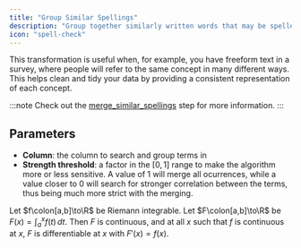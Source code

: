 ```yaml
---
title: "Group Similar Spellings"
description: "Group together similarly written words that may be spelled inconsistently"
icon: "spell-check"
---
```


This transformation is useful when, for example, you have freeform text in a survey,
where people will refer to the same concept in many different ways.
This helps clean and tidy your data by providing a consistent representation of each concept.

:::note
  Check out the
  [merge_similar_spellings](/api-docs/prepare/transform/merge_similar_spellings)
  step for more information.
:::

## Parameters

- **Column**: the column to search and group terms in
- **Strength threshold**: a factor in the $[0, 1]$ range to make the algorithm more or less sensitive. A value of 1 will merge all ocurrences, while a value closer to 0 will search for stronger correlation between the terms, thus being much more strict with the merging.

Let $f\colon[a,b]\to\R$ be Riemann integrable. Let $F\colon[a,b]\to\R$ be
$F(x)=\int_{a}^{x} f(t)\,dt$. Then $F$ is continuous, and at all $x$ such that
$f$ is continuous at $x$, $F$ is differentiable at $x$ with $F'(x)=f(x)$.
